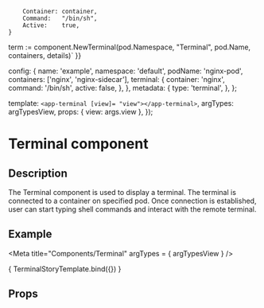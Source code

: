 
		Container: container,
		Command:   "/bin/sh",
		Active:    true,
	}
term := component.NewTerminal(pod.Namespace, "Terminal", pod.Name, containers, details)`
}}

  config: {
    name: 'example',
    namespace: 'default',
    podName: 'nginx-pod',
    containers: ['nginx', 'nginx-sidecar'],
    terminal: {
      container: 'nginx',
      command: '/bin/sh',
      active: false,
    },
  },
  metadata: {
    type: 'terminal',
  },
};

  template: `<app-terminal [view]= "view"></app-terminal>`,
  argTypes: argTypesView,
  props: { view: args.view },
});

<h1>Terminal component</h1>
<h2>Description</h2>

<p>The Terminal component is used to display a terminal.
The terminal is connected to a container on specified pod.
Once connection is established,
user can start typing shell commands and interact with the remote terminal.</p>
<h2>Example</h2>

<Meta title="Components/Terminal" argTypes = { argTypesView } />

<Canvas withToolbar>
<Story name="Terminal component"
       parameters={{ docs: terminalDocs }}
       args= {{ view: terminalView }}>
  { TerminalStoryTemplate.bind({}) }
</Story>
</Canvas>

<h2>Props</h2>
<ArgsTable story = "Terminal component" />
